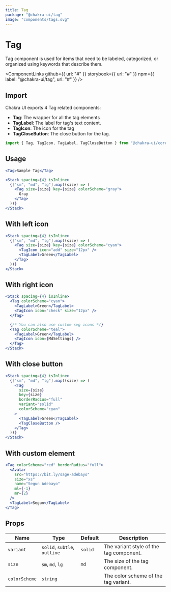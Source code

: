```yaml
---
title: Tag
package: "@chakra-ui/tag"
image: "components/tags.svg"
---
```



# Tag

Tag component is used for items that need to be labeled, categorized, or
organized using keywords that describe them.

<ComponentLinks
  github={{ url: "#" }}
  storybook={{ url: "#" }}
  npm={{ label: "@chakra-ui/tag", url: "#" }}
/>

<carbon-ad></carbon-ad>

## Import

Chakra UI exports 4 Tag related components:

- **Tag**: The wrapper for all the tag elements
- **TagLabel**: The label for tag's text content.
- **TagIcon**: The icon for the tag
- **TagCloseButton**: The close button for the tag.

```js
import { Tag, TagIcon, TagLabel, TagCloseButton } from "@chakra-ui/core"
```

## Usage

```jsx
<Tag>Sample Tag</Tag>
```

```jsx
<Stack spacing={4} isInline>
  {["sm", "md", "lg"].map((size) => (
    <Tag size={size} key={size} colorScheme="gray">
      Gray
    </Tag>
  ))}
</Stack>
```

## With left icon

```jsx
<Stack spacing={4} isInline>
  {["sm", "md", "lg"].map((size) => (
    <Tag size={size} key={size} colorScheme="cyan">
      <TagIcon icon="add" size="12px" />
      <TagLabel>Green</TagLabel>
    </Tag>
  ))}
</Stack>
```

## With right icon

```jsx
<Stack spacing={4} isInline>
  <Tag colorScheme="cyan">
    <TagLabel>Green</TagLabel>
    <TagIcon icon="check" size="12px" />
  </Tag>

  {/* You can also use custom svg icons */}
  <Tag colorScheme="teal">
    <TagLabel>Green</TagLabel>
    <TagIcon icon={MdSettings} />
  </Tag>
</Stack>
```

## With close button

```jsx
<Stack spacing={4} isInline>
  {["sm", "md", "lg"].map((size) => (
    <Tag
      size={size}
      key={size}
      borderRadius="full"
      variant="solid"
      colorScheme="cyan"
    >
      <TagLabel>Green</TagLabel>
      <TagCloseButton />
    </Tag>
  ))}
</Stack>
```

## With custom element

```jsx
<Tag colorScheme="red" borderRadius="full">
  <Avatar
    src="https://bit.ly/sage-adebayo"
    size="xs"
    name="Segun Adebayo"
    ml={-1}
    mr={2}
  />
  <TagLabel>Segun</TagLabel>
</Tag>
```

## Props

| Name          | Type                         | Default | Description                             |
| ------------- | ---------------------------- | ------- | --------------------------------------- |
| `variant`     | `solid`, `subtle`, `outline` | `solid` | The variant style of the tag component. |
| `size`        | `sm`, `md`, `lg`             | `md`    | The size of the tag component.          |
| `colorScheme` | `string`                     |         | The color scheme of the tag variant.    |
